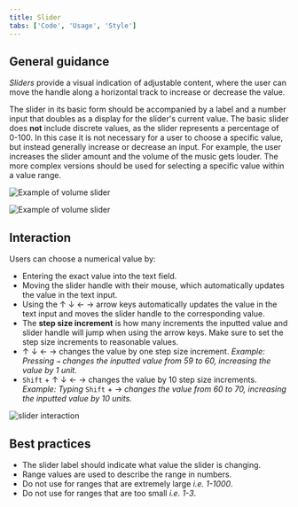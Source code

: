 ```yaml
---
title: Slider
tabs: ['Code', 'Usage', 'Style']
---
```


## General guidance

_Sliders_ provide a visual indication of adjustable content, where the user can move the handle along a horizontal track to increase or decrease the value.

The slider in its basic form should be accompanied by a label and a number input that doubles as a display for the slider's current value. The basic slider does **not** include discrete values, as the slider represents a percentage of 0-100. In this case it is not necessary for a user to choose a specific value, but instead generally increase or decrease an input. For example, the user increases the slider amount and the volume of the music gets louder. The more complex versions should be used for selecting a specific value within a value range.

<Row>
<Column colLg={8}>

![Example of volume slider](images/slider-usage-1.png)

</Column>
</Row>

<Row>
<Column colLg={8}>

![Example of volume slider](images/slider-usage-1.png)

</Column>
</Row>

## Interaction

Users can choose a numerical value by:

- Entering the exact value into the text field.
- Moving the slider handle with their mouse, which automatically updates the value in the text input.
- Using the ↑ ↓ ← → arrow keys automatically updates the value in the text input and moves the slider handle to the corresponding value.
- The **step size increment** is how many increments the inputted value and slider handle will jump when using the arrow keys. Make sure to set the step size increments to reasonable values.
- ↑ ↓ ← → changes the value by one step size increment. _Example: Pressing `→` changes the inputted value from 59 to 60, increasing the value by 1 unit._
- `Shift` + ↑ ↓ ← → changes the value by 10 step size increments. _Example: Typing_ `Shift` + → _changes the value from 60 to 70, increasing the inputted value by 10 units._

<Row>
<Column colLg={8}>

![slider interaction](images/slider-usage-animation-1.gif)

</Column>
</Row>

## Best practices

- The slider label should indicate what value the slider is changing.
- Range values are used to describe the range in numbers.
- Do not use for ranges that are extremely large _i.e. 1-1000_.
- Do not use for ranges that are too small _i.e. 1-3_.
